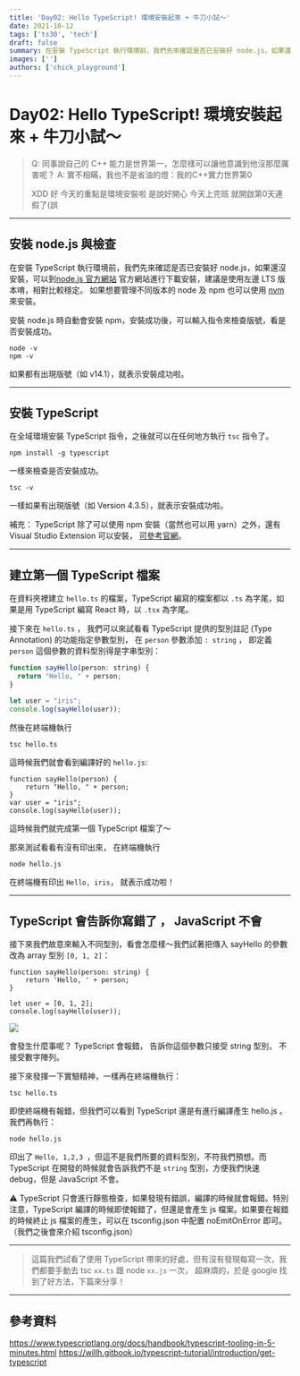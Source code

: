 ```yaml
---
title: 'Day02: Hello TypeScript! 環境安裝起來 + 牛刀小試～'
date: 2021-10-12
tags: ['ts30', 'tech']
draft: false
summary: 在安裝 TypeScript 執行環境前，我們先來確認是否已安裝好 node.js，如果還沒安裝
images: ['']
authors: ['chick_playground']
---
```


# Day02: Hello TypeScript! 環境安裝起來 + 牛刀小試～

> Q: 同事說自己的 C++ 能力是世界第一，怎麼樣可以讓他意識到他沒那麼厲害呢？
> A: 實不相瞞，我也不是省油的燈：我的C++實力世界第0
>
> XDD 好 今天的重點是環境安裝啦 是說好開心 今天上完班 就開啟第0天連假了(誤

---

## 安裝 node.js 與檢查

在安裝 TypeScript 執行環境前，我們先來確認是否已安裝好 node.js，如果還沒安裝，可以到[node.js 官方網站](https://nodejs.org/en/) 官方網站進行下載安裝，建議是使用左邊 LTS 版本唷，相對比較穩定。 如果想要管理不同版本的 node 及 npm 也可以使用 [nvm](https://github.com/nvm-sh/nvm) 來安裝。

安裝 node.js 時自動會安裝 npm，安裝成功後，可以輸入指令來檢查版號，看是否安裝成功。

```
node -v
npm -v
```

如果都有出現版號（如 v14.1），就表示安裝成功啦。

---

## 安裝 TypeScript

在全域環境安裝 TypeScript 指令，之後就可以在任何地方執行 `tsc` 指令了。

```
npm install -g typescript
```

一樣來檢查是否安裝成功。

```
tsc -v
```

一樣如果有出現版號（如 Version 4.3.5），就表示安裝成功啦。

補充： TypeScript 除了可以使用 npm 安裝（當然也可以用 yarn）之外，還有 Visual Studio Extension 可以安裝， [可參考官網](https://www.typescriptlang.org/download)。

---

## 建立第一個 TypeScript 檔案

在資料夾裡建立 `hello.ts` 的檔案，TypeScript 編寫的檔案都以 `.ts` 為字尾，如果是用 TypeScript 編寫 React 時，以 `.tsx` 為字尾。

接下來在 `hello.ts` ， 我們可以來試看看 TypeScript 提供的型別註記 (Type Annotation) 的功能指定參數型別， 在 `person` 參數添加 `: string` ， 即定義 `person` 這個參數的資料型別得是字串型別：

```javascript
function sayHello(person: string) {
  return "Hello, " + person;
}

let user = "iris";
console.log(sayHello(user));
```

然後在終端機執行

```
tsc hello.ts
```

這時候我們就會看到編譯好的 `hello.js`:

```javascript=
function sayHello(person) {
    return "Hello, " + person;
}
var user = "iris";
console.log(sayHello(user));
```

這時候我們就完成第一個 TypeScript 檔案了～

那來測試看看有沒有印出來， 在終端機執行

```
node hello.js
```

在終端機有印出 `Hello, iris`， 就表示成功啦！

---

## TypeScript 會告訴你寫錯了 ， JavaScript 不會

接下來我們故意來輸入不同型別，看會怎麼樣～我們試著把傳入 sayHello 的參數改為 array 型別 `[0, 1, 2]`：

```javascript=
function sayHello(person: string) {
    return 'Hello, ' + person;
}

let user = [0, 1, 2];
console.log(sayHello(user));
```

![](https://i.imgur.com/spbaDOV.png)

會發生什麼事呢？ TypeScript 會報錯， 告訴你這個參數只接受 string 型別， 不接受數字陣列。

接下來發揮一下實驗精神，一樣再在終端機執行：

```
tsc hello.ts
```

即使終端機有報錯，但我們可以看到 TypeScript 還是有進行編譯產生 hello.js 。我們再執行：

```
node hello.js
```

印出了 `Hello, 1,2,3 `，但這不是我們所要的資料型別，不符我們預想。而 TypeScript 在開發的時候就會告訴我們不是 `string` 型別，方便我們快速 debug，但是 JavaScript 不會。

⚠ TypeScript 只會進行靜態檢查，如果發現有錯誤，編譯的時候就會報錯。特別注意，TypeScript 編譯的時候即使報錯了，但還是會產生 js 檔案。如果要在報錯的時候終止 js 檔案的產生，可以在 tsconfig.json 中配置 noEmitOnError 即可。（我們之後會來介紹 tsconfig.json）

---

> 這篇我們試看了使用 TypeScript 帶來的好處，但有沒有發現每寫一次，我們都要手動去 tsc `xx.ts` 跟 node `xx.js` 一次， 超麻煩的，於是 google 找到了好方法，下篇來分享！

---

## 參考資料

https://www.typescriptlang.org/docs/handbook/typescript-tooling-in-5-minutes.html
https://willh.gitbook.io/typescript-tutorial/introduction/get-typescript
